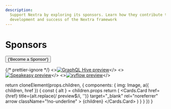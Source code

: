 ```yaml
---
description:
  Support Nextra by exploring its sponsors. Learn how they contribute to the
  development and success of the Nextra framework
---
```



# Sponsors

<div className="mb-12 text-center">
  <Button
    className="mt-3 inline-block !px-6 hover:!no-underline"
    variant="outline"
    href="https://github.com/sponsors/dimaMachina"
    as="a"
    target="_blank"
    rel="noreferrer"
  >
    {'Become a Sponsor'}
  </Button>
</div>

{/* prettier-ignore */}
<Cards num={3} className="[&_img]:object-cover [&_img]:[aspect-ratio:12/6.3]">
<>[![GraphQL Hive preview](../showcase/_logos/graphql-hive.png)](https://the-guild.dev/graphql/hive?utm_source=nextra.site&utm_campaign=nextra&utm_content=logolink)</>
<>[![Speakeasy preview](../showcase/_logos/speakeasy.png)](https://speakeasyapi.dev/docs?utm_source=nextra.site&utm_campaign=nextra&utm_content=logolink)</>
<>[![xyflow preview](../showcase/_logos/xyflow.jpg)](https://xyflow.com?utm_source=nextra.site&utm_campaign=nextra&utm_content=logolink)</>
</Cards>

  return cloneElement(props.children, {
    components: {
      img: Image,
      a({ children, href }) {
        const { alt } = children.props
        return (
          <Cards.Card
            href={href}
            title={alt.replace(/ preview$/i, '')}
            target="_blank"
            rel="noreferrer"
            arrow
            className="!no-underline"
          >
            {children}
          </Cards.Card>
        )
      }
    }
  })
}
